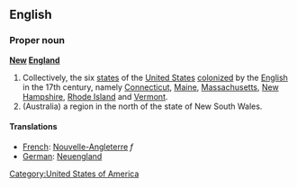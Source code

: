 ==English==

===Proper noun===
'''[[new|New]] [[England]]'''

# Collectively, the six [[state]]s of the [[United States]] [[colonize]]d by the [[English]] in the 17th century, namely [[Connecticut]], [[Maine]], [[Massachusetts]], [[New Hampshire]], [[Rhode Island]] and [[Vermont]].
# (Australia) a region in the north of the state of New South Wales.

====Translations====

*[[French]]: [[Nouvelle-Angleterre]] ''f''
*[[German]]: [[Neuengland]]

[[Category:United States of America]]